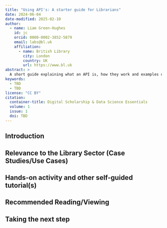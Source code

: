 ```yaml
---
title: "Using API's: A starter guide for Librarians"
date: 2024-06-04
date-modified: 2025-02-10
author:
  - name: Liam Green-Hughes
    id: jc
    orcid: 0000-0002-3852-5879
    email: labs@bl.uk
    affiliation: 
      - name: British Library
        city: London
        country: UK
        url: https://www.bl.uk
abstract: > 
  A short guide explaining what an API is, how they work and examples of practical uses in library work today.
keywords:
  - TBD
  - TBD
license: "CC BY"
citation: 
  container-title: Digital Scholarship & Data Science Essentials
  volume: 1
  issue: 1
  doi: TBD
---
```


## Introduction


## Relevance to the Library Sector (Case Studies/Use Cases)


## Hands-on activity and other self-guided tutorial(s)

## Recommended Reading/Viewing

## Taking the next step


